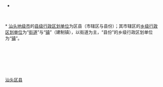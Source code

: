 [[Category:汕头区县|]]
* {{catmore|汕头市|广东省汕头市}}
<br>{{hideh
|Head = [[汕头市|汕头]][[:Category:汕头区县|各区县]]所辖[[:Category:汕头街道_(行政区划)|街道]]与[[:Category:汕头建制镇|镇]]
|FrameStyle   = border:solid 1px #000080;
|HeadStyle    = text-align:center;background:transparent;
|ContentStyle = background: #99CCFF;
}}<br>
* [[汕头市|汕头地级市]]的[[县级行政区|县级行政区划单位]]为区县（市辖区与县份）；其市辖区的[[乡级行政区划|乡级行政区划单位]]为“[[街道_(行政区划)|街道]]”与“[[镇|镇]]”（建制镇），以街道为主，“县份”的乡级行政区划单位为“[[镇|镇]]”。
{{乡级行政区划分类说明}}<br>
{{汕头市金平区行政区划|state =expanded}}<br>
{{汕头市濠江区行政区划|state =expanded}}<br>
{{汕头市龙湖区行政区划|state =expanded}}<br>
{{汕头市潮阳区行政区划|state =expanded}}<br>
{{汕头市潮南区行政区划|state =expanded}}<br>
{{汕头市澄海区行政区划|state =expanded}}<br>
{{广东省南澳县行政区划|state =expanded}}
{{hidef}}